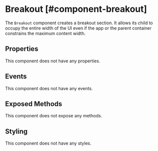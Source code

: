 
# Breakout [#component-breakout]

The `Breakout` component creates a breakout section. It allows its child to occupy the entire width of the UI even if the app or the parent container constrains the maximum content width.

## Properties

This component does not have any properties.

## Events

This component does not have any events.

## Exposed Methods

This component does not expose any methods.

## Styling

This component does not have any styles.
